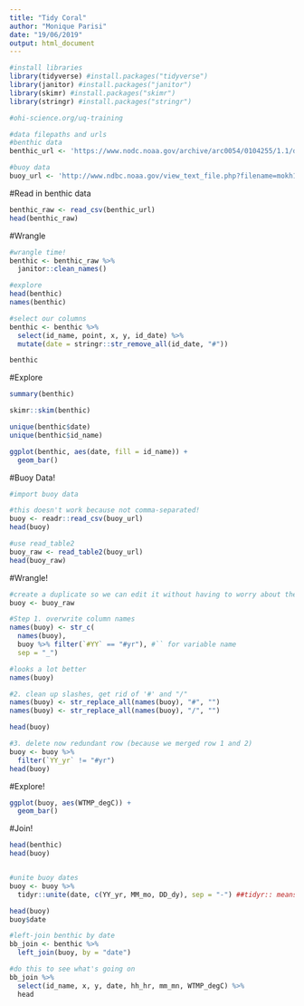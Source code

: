 ```yaml
---
title: "Tidy Coral"
author: "Monique Parisi"
date: "19/06/2019"
output: html_document
---
```


```r
#install libraries 
library(tidyverse) #install.packages("tidyverse")
library(janitor) #install.packages("janitor")
library(skimr) #install.packages("skimr")
library(stringr) #install.packages("stringr")

#ohi-science.org/uq-training

#data filepaths and urls
#benthic data
benthic_url <- 'https://www.nodc.noaa.gov/archive/arc0054/0104255/1.1/data/0-data/cd08/100308OaAla03m.CSV'

#buoy data
buoy_url <- 'http://www.ndbc.noaa.gov/view_text_file.php?filename=mokh1h2010.txt.gz&dir=data/historical/stdmet/'

```

#Read in benthic data

```r
benthic_raw <- read_csv(benthic_url)
head(benthic_raw)
```

#Wrangle

```r
#wrangle time! 
benthic <- benthic_raw %>% 
  janitor::clean_names()

#explore
head(benthic)
names(benthic)

#select our columns
benthic <- benthic %>% 
  select(id_name, point, x, y, id_date) %>% 
  mutate(date = stringr::str_remove_all(id_date, "#"))

benthic
```

#Explore

```r
summary(benthic)

skimr::skim(benthic)

unique(benthic$date)
unique(benthic$id_name)

ggplot(benthic, aes(date, fill = id_name)) +
  geom_bar()

```

#Buoy Data!

```r
#import buoy data

#this doesn't work because not comma-separated! 
buoy <- readr::read_csv(buoy_url)
head(buoy)

#use read_table2
buoy_raw <- read_table2(buoy_url)
head(buoy_raw)

```

#Wrangle!

```r
#create a duplicate so we can edit it without having to worry about the raw data
buoy <- buoy_raw

#Step 1. overwrite column names
names(buoy) <- str_c(
  names(buoy),
  buoy %>% filter(`#YY` == "#yr"), #`` for variable name 
  sep = "_")

#looks a lot better
names(buoy)

#2. clean up slashes, get rid of '#' and "/"
names(buoy) <- str_replace_all(names(buoy), "#", "")
names(buoy) <- str_replace_all(names(buoy), "/", "")

head(buoy)

#3. delete now redundant row (because we merged row 1 and 2)
buoy <- buoy %>% 
  filter(`YY_yr` != "#yr")
head(buoy)
```

#Explore!

```r
ggplot(buoy, aes(WTMP_degC)) +
  geom_bar()
```

#Join!

```r
head(benthic)
head(buoy)


#unite buoy dates
buoy <- buoy %>% 
  tidyr::unite(date, c(YY_yr, MM_mo, DD_dy), sep = "-") ##tidyr:: means it's from the tidyr package

head(buoy)
buoy$date

#left-join benthic by date 
bb_join <- benthic %>% 
  left_join(buoy, by = "date")

#do this to see what's going on
bb_join %>% 
  select(id_name, x, y, date, hh_hr, mm_mn, WTMP_degC) %>% 
  head
```



